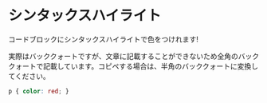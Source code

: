 # シンタックスハイライト

コードブロックにシンタックスハイライトで色をつけれます!

実際はバッククォートですが、文章に記載することができないため全角のバッククォートで記載しています。コピペする場合は、半角のバッククォートに変換してください。

```css
p { color: red; }
```